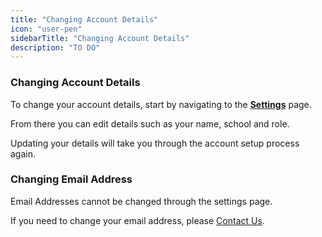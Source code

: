 ```yaml
---
title: "Changing Account Details"
icon: "user-pen"
sidebarTitle: "Changing Account Details"
description: "TO DO"
---
```


### Changing Account Details

To change your account details, start by navigating to the [**Settings**](https://exam-insights.com/settings/) page.&#x20;

From there you can edit details such as your name, school and role.&#x20;

<Note>
  Updating your details will take you through the account setup process again.
</Note>

### Changing Email Address

<Tip>
  Email Addresses cannot be changed through the settings page.
</Tip>

If you need to change your email address, please [Contact Us](https://exam-insights.com/contact-us/).
